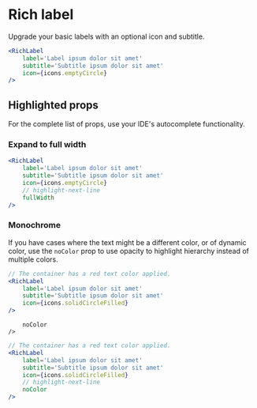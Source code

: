 # Rich label


Upgrade your basic labels with an optional icon and subtitle.

<ComponentShowcase fitWidth>
	<RichLabel
		label='Label ipsum dolor sit amet'
		subtitle='Subtitle ipsum dolor sit amet'
		icon={icons.emptyCircle}
	/>
</ComponentShowcase>

```jsx
<RichLabel
	label='Label ipsum dolor sit amet'
	subtitle='Subtitle ipsum dolor sit amet'
	icon={icons.emptyCircle}
/>
```

## Highlighted props

For the complete list of props, use your IDE's autocomplete functionality.

### Expand to full width

<ComponentShowcase>
	<RichLabel
		label='Label ipsum dolor sit amet'
		subtitle='Subtitle ipsum dolor sit amet'
		icon={icons.emptyCircle}
		fullWidth
	/>
</ComponentShowcase>

```jsx
<RichLabel
	label='Label ipsum dolor sit amet'
	subtitle='Subtitle ipsum dolor sit amet'
	icon={icons.emptyCircle}
	// highlight-next-line
	fullWidth
/>
```

### Monochrome

If you have cases where the text might be a different color, or of dynamic color,
use the `noColor` prop to use opacity to highlight hierarchy instead of multiple colors.

<ComponentShowcase className='es-uic-text-red-500'>
	<RichLabel
		label='Label ipsum dolor sit amet'
		subtitle='Subtitle ipsum dolor sit amet'
		icon={icons.solidCircleFilled}
	/>
</ComponentShowcase>

```jsx
// The container has a red text color applied.
<RichLabel
	label='Label ipsum dolor sit amet'
	subtitle='Subtitle ipsum dolor sit amet'
	icon={icons.solidCircleFilled}
/>
```

<ComponentShowcase className='es-uic-text-red-500'>
	<RichLabel
		label='Label ipsum dolor sit amet'
		subtitle='Subtitle ipsum dolor sit amet'
		icon={icons.solidCircleFilled}

    	noColor
    />

</ComponentShowcase>

```jsx
// The container has a red text color applied.
<RichLabel
	label='Label ipsum dolor sit amet'
	subtitle='Subtitle ipsum dolor sit amet'
	icon={icons.solidCircleFilled}
	// highlight-next-line
	noColor
/>
```
